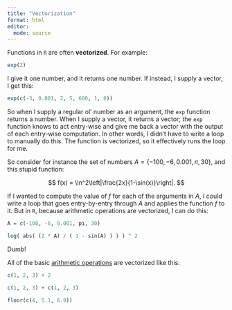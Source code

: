 ```yaml
---
title: "Vectorization"
format: html
editor: 
  mode: source
---
```


Functions in `R` are often **vectorized**. For example:

```r
exp(2)
```

I give it one number, and it returns one number. If instead, I supply a vector, I get this:

```r
exp(c(-3, 0.001, 2, 5, 600, 1, 0))
```

So when I supply a regular ol' number as an argument, the `exp` function returns a number. When I supply a vector, it returns a vector; the `exp` function knows to act entry-wise and give me back a vector with the output of each entry-wise computation. In other words, I didn't have to write a loop to manually do this. The function is vectorized, so it effectively runs the loop for me.

So consider for instance the set of numbers $A = \{-100, -6, 0.001, \pi, 30\}$, and this stupid function:

$$
f(x) = \ln^2\left|\frac{2x}{1-\sin(x)}\right|.
$$

If I wanted to compute the value of $f$ for each of the arguments in $A$, I could write a loop that goes entry-by-entry through $A$ and applies the function $f$ to it. But in `R`, because arithmetic operations are vectorized, I can do this:

```r
A = c(-100, -6, 0.001, pi, 30)

log( abs( (2 * A) / ( 1 - sin(A) ) ) ) ^ 2 
```

Dumb!

All of the basic [arithmetic operations](https://sta240-f25.github.io/explainers/math.html) are vectorized like this:

```r
c(1, 2, 3) + 2
```

```r
c(1, 2, 3) + c(1, 2, 3)
```

```r
floor(c(4, 5.1, 6.9))
```
